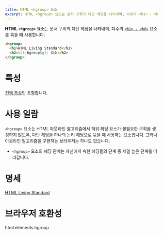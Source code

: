 ```yaml
---
title: HTML <hgroup> 요소
excerpt: HTML <hgroup> 요소는 문서 구획의 다단 헤딩을 나타내며, 다수의 <h1> - <h6> 요소를 묶을 때 사용합니다.
---
```


**HTML `<hgroup>` 요소**는 문서 구획의 다단 헤딩을 나타내며, 다수의 [`<h1> - <h6>`]('./Heading_Elements') 요소를 묶을 때 사용합니다.

```html name=main
<hgroup>
  <h1>HTML Living Standard</h1>
  <h2>&lt;hgroup&gt; 요소</h2>
</hgroup>
```

<LiveExample height={120} name="main" />

# 특성

[전역 특성](/docs/Web/HTML/Global_attributes)만 포함합니다.

# 사용 일람

<Callout color="warn" label="참고">
  <code>&lt;hgroup&gt;</code> 요소는 <Anchor href="https://html.spec.whatwg.org/multipage/sections.html#outline">HTML 아웃라인 알고리즘</Anchor>에서 하위 헤딩 요소가 불필요한 구획을 생성하지 않도록, 다단 헤딩을 하나의 논리 헤딩으로 묶을 때 사용하는 요소입니다. 그러나 아웃라인 알고리즘을 구현하는 브라우저는 하나도 없습니다.
</Callout>

- `<hgroup>` 요소의 헤딩 단계는 자신에게 속한 헤딩들의 단계 중 제일 높은 단계를 따라갑니다.

# 명세

[HTML Living Standard](https://html.spec.whatwg.org/multipage/semantics.html#the-hgroup-element)

# 브라우저 호환성

<BrowserCompat>html.elements.hgroup</BrowserCompat>
